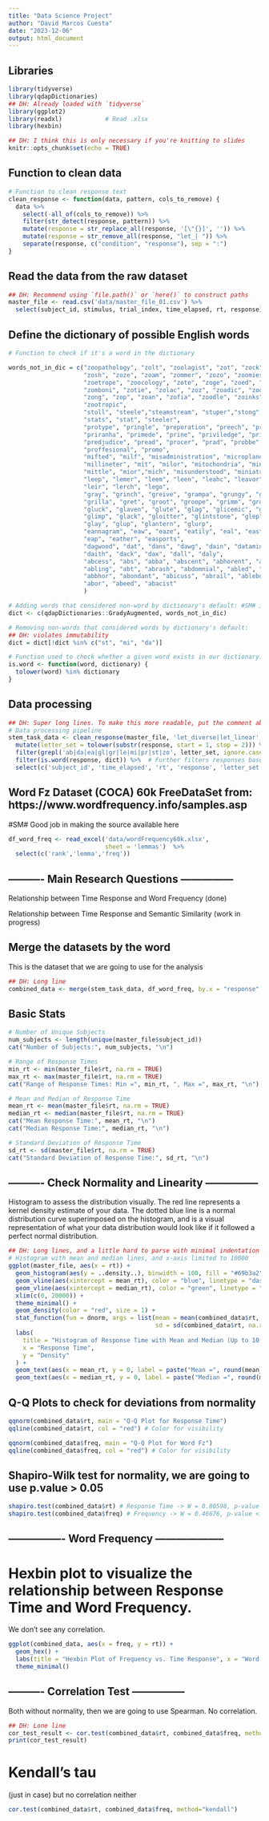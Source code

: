 ```yaml
---
title: "Data Science Project"
author: "David Marcos Cuesta"
date: "2023-12-06"
output: html_document
---
```


## Libraries
```r
library(tidyverse)
library(qdapDictionaries)
## DH: Already loaded with `tidyverse`
library(ggplot2) 
library(readxl)            # Read .xlsx   
library(hexbin) 

## DH: I think this is only necessary if you're knitting to slides
knitr::opts_chunk$set(echo = TRUE)

```


## Function to clean data
```r
# Function to clean response text
clean_response <- function(data, pattern, cols_to_remove) {
  data %>% 
    select(-all_of(cols_to_remove)) %>% 
    filter(str_detect(response, pattern)) %>%
    mutate(response = str_replace_all(response, '[\"{}]', '')) %>%
    mutate(response = str_remove_all(response, "let_| ")) %>%
    separate(response, c("condition", "response"), sep = ":")
}
```



## Read the data from the raw dataset
<!-- DH: What is this data?  Where did it come from?  -->
```r
## DH: Recommend using `file.path()` or `here()` to construct paths
master_file <- read.csv('data/master_file_01.csv') %>% 
  select(subject_id, stimulus, trial_index, time_elapsed, rt, response)
```


## Define the dictionary of possible English words

<!-- DH: What is this, why do we need it, why these particular words? -->

```r
# Function to check if it's a word in the dictionary

words_not_in_dic = c("zoopathology", "zolt", "zoolagist", "zot", "zock", "zook", "zon",
                     "zosh", "zoze", "zoam", "zommer", "zozo", "zoomies", "zoop", "zope",
                     "zoetrope", "zoocology", "zote", "zoge", "zoed", "zomed", "zork",
                     "zomboni", "zotie", "zolac", "zoz", "zoadic", "zooplankton", "zoro",
                     "zong", "zop", "zoan", "zofia", "zoodle", "zoinks", "zowwys",
                     "zootropic",
                     "stoll", "steele","steamstream", "stuper","stong", "stupify", "steale", "stickly",
                     "stats", "stat", "steeler",
                     "protype", "pringle", "preporation", "preech", "pradae", "proactive", "practicum",
                     "priranha", "primede", "prine", "priviledge", "privelege", "priere", "pratt",
                     "predjudice", "pread", "procer", "prad", "probbe", "protone", "pronation", "prada",
                     "proffesional", "promo",
                     "mifted", "milf", "misadministration", "microplane", "milkshake", "minnce", 
                     "millineter", "mit", "milor", "mitochondria", "minging", "millisecond", "millow",
                     "mittle", "mior","mich", "misunderstood", "miniatrure",
                     "leep", "lemer", "leem", "leen", "leahc", "leavor", "lepper", "letal", "leb",
                     "leir", "lerch", "lego",
                     "gray", "grinch", "greive", "grampa", "grungy", "grunge", "grandeous", "grap",
                     "grilla", "gret", "groot", "groope", "grimm", "growed",
                     "gluck", "glaven", "glute", "glag", "glicemic", "gle", "glam", "gleen", "glamping",
                     "glimp", "glack", "gloitter", "glintstone", "glep", "gleem", "glock", "glot",
                     "glay", "glup", "glantern", "glurp",
                     "eannagram", "eaw", "eaze", "eatily", "eal", "east", "eavesrop", "eads", "eab",
                     "eap", "eather", "easports", 
                     "dagwood", "dat", "dans", "dawg", "dain", "datamine", "daquirri", "dask", "dallup",
                     "daith", "dack", "dax", "dall", "daly",
                     "abcess", "abs", "abba", "abscent", "abhorent", "abalon", "abott", "abcs", "abraid",
                     "abling", "abt", "abrash", "abdomnial", "abled", "abdjure", "abdominals", "aboot",
                     "abbhor", "abondant", "abicuss", "abrail", "ablebody", "abscomb", "abid", "abduction",
                     "abor", "abeed", "abacist" 
                     )

# Adding words that considered non-word by dictionary's default: #SM# it seems you are adding TRUE words that were not included in the dictionary's default database! This comment could be improved.
dict <- c(qdapDictionaries::GradyAugmented, words_not_in_dic)

# Removing non-words that considered words by dictionary's default: 
## DH: violates immutability
dict = dict[!dict %in% c("st", "mi", "da")]

# Function used to check whether a given word exists in our dictionary:
is.word <- function(word, dictionary) {
  tolower(word) %in% dictionary
}
```


## Data processing
```r
## DH: Super long lines. To make this more readable, put the comment above the line rather than at the end, try shorter comments explaining "why" rather than "what," and add line breaks + deeper indenting 
# Data processing pipeline
stem_task_data <- clean_response(master_file, 'let_diverse|let_linear', c("stimulus")) %>% 
  mutate(letter_set = tolower(substr(response, start = 1, stop = 2))) %>% # Creates a new column 'letter_set' by converting the first two letters of 'response' to lowercase.
  filter(grepl('ab|da|ea|gl|gr|le|mi|pr|st|zo', letter_set, ignore.case = TRUE)) %>% # Filters rows where 'letter_set' matches any of the specified two-letter combinations, case-insensitive.
  filter(is.word(response, dict)) %>%  # Further filters responses based on whether they are valid words according to a specified dictionary ('dict').
  select(c('subject_id', 'time_elapsed', 'rt', 'response', 'letter_set')) # Selects only the specified columns to keep in the final dataset.

```

## Word Fz Dataset (COCA) 60k FreeDataSet from: https://www.wordfrequency.info/samples.asp 
#SM# Good job in making the source available here

<!-- DH: Did you mean to include a URL in a section header? -->

```r
df_word_freq <- read_excel('data/wordFrequency60k.xlsx', 
                           sheet = 'lemmas')  %>% 
  select(c('rank','lemma','freq'))
```

## ---------- Main Research Questions ---------------

<!-- DH: Did you mean to include these lines in a section header? -->

Relationship between Time Response and Word Frequency (done) 

Relationship between Time Response and Semantic Similarity (work in progress)

<!-- DH: This is cryptic -->


## Merge the datasets by the word
This is the dataset that we are going to use for the analysis
```r
## DH: Long line
combined_data <- merge(stem_task_data, df_word_freq, by.x = "response", by.y = "lemma")
```

## Basic Stats
```r
# Number of Unique Subjects
num_subjects <- length(unique(master_file$subject_id))
cat("Number of Subjects:", num_subjects, "\n")

# Range of Response Times
min_rt <- min(master_file$rt, na.rm = TRUE)
max_rt <- max(master_file$rt, na.rm = TRUE)
cat("Range of Response Times: Min =", min_rt, ", Max =", max_rt, "\n")

# Mean and Median of Response Time
mean_rt <- mean(master_file$rt, na.rm = TRUE)
median_rt <- median(master_file$rt, na.rm = TRUE)
cat("Mean Response Time:", mean_rt, "\n")
cat("Median Response Time:", median_rt, "\n")

# Standard Deviation of Response Time
sd_rt <- sd(master_file$rt, na.rm = TRUE)
cat("Standard Deviation of Response Time:", sd_rt, "\n")
```

<!-- DH: At this point, it seems like you skip most of Peng and Matsui's checklist, and move directly to drawing a plot to address your research question. -->

## ---------- Check Normality and Linearity ---------------

Histogram to assess the distribution visually. The red line represents a kernel density estimate of your data. The dotted blue line is a normal distribution curve superimposed on the histogram, and is a visual representation of what your data distribution would look like if it followed a perfect normal distribution.

```r
## DH: Long lines, and a little hard to parse with minimal indentation
# Histogram with mean and median lines, and x-axis limited to 10000
ggplot(master_file, aes(x = rt)) +
  geom_histogram(aes(y = ..density..), binwidth = 100, fill = "#69b3a2", color = "black") +
  geom_vline(aes(xintercept = mean_rt), color = "blue", linetype = "dashed", size = 1, alpha = 0.7) +
  geom_vline(aes(xintercept = median_rt), color = "green", linetype = "dashed", size = 1, alpha = 0.7) +
  xlim(c(0, 20000)) +
  theme_minimal() +
  geom_density(color = "red", size = 1) +
  stat_function(fun = dnorm, args = list(mean = mean(combined_data$rt, na.rm = TRUE), 
                                         sd = sd(combined_data$rt, na.rm = TRUE)), color = "blue", linetype = "dashed") +
  labs(
    title = "Histogram of Response Time with Mean and Median (Up to 10,000)",
    x = "Response Time",
    y = "Density"
  ) +
  geom_text(aes(x = mean_rt, y = 0, label = paste("Mean =", round(mean_rt, 2))), vjust = 2, color = "blue", hjust = 0, size = 4, alpha = 0.7) +
  geom_text(aes(x = median_rt, y = 0, label = paste("Median =", round(median_rt, 2))), vjust = -20, color = "green", hjust = 0, size = 4, alpha = 0.7)
```

<!-- DH: Anything of note here?  Is it concerning that 5.6k rows were dropped? --> 


## Q-Q Plots to check for deviations from normality
```r
qqnorm(combined_data$rt, main = "Q-Q Plot for Response Time")
qqline(combined_data$rt, col = "red") # Color for visibility

```

```r
qqnorm(combined_data$freq, main = "Q-Q Plot for Word Fz")
qqline(combined_data$freq, col = "red") # Color for visibility
```

<!-- DH: Anything notable here? -->

## Shapiro-Wilk test for normality, we are going to use p.value > 0.05 
```r
shapiro.test(combined_data$rt) # Response Time -> W = 0.80598, p-value < 2.2e-16 ----- NO NORMALITY ----
shapiro.test(combined_data$freq) # Frequency -> W = 0.46676, p-value < 2.2e-16 ------- NO NORMALITY ----
```

<!-- DH: Did we really need the hypothesis test?  Just visually, they have long right tails.  If we really need normality, maybe look at the logged variables instead?  Or, if we don't need normality, why check for it? -->

## ---------------- Word Frequency --------------------

# Hexbin plot to visualize the relationship between Response Time and Word Frequency. 
We don't see any correlation. 

```r
ggplot(combined_data, aes(x = freq, y = rt)) +
  geom_hex() +
  labs(title = "Hexbin Plot of Frequency vs. Time Response", x = "Word Frequency", y = "Time Response") +
  theme_minimal()
```

## ---------- Correlation Test ---------------

Both without normality, then we are going to use Spearman. 
No correlation. 
```r
## DH: Lone line
cor_test_result <- cor.test(combined_data$rt, combined_data$freq, method="spearman")
print(cor_test_result)
```
# Kendall's tau 
(just in case) but no correlation neither
```r
cor.test(combined_data$rt, combined_data$freq, method="kendall")
```

<!-- DH: And the upshot is ... ? -->

